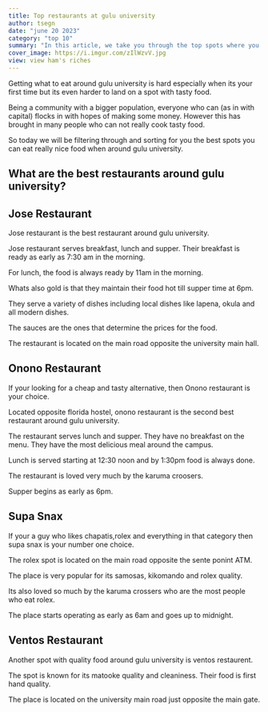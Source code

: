 ```yaml
---
title: Top restaurants at gulu university
author: tsegn
date: "june 20 2023"
category: "top 10"
summary: "In this article, we take you through the top spots where you can grab a bite around gulu university"
cover_image: https://i.imgur.com/zIlWzvV.jpg
view: view ham's riches
---
```


Getting what to eat around gulu university is hard especially when its your first time but its even harder to land on a spot with tasty food.

Being a community with a bigger population, everyone who can (as in with capital) flocks in with hopes of making some money. However this has brought in many people who can not really cook tasty food.

So today we will be filtering through and sorting for you the best spots you can eat really nice food when around gulu university.

<AdsComponent />

## What are the best restaurants around gulu university?

## Jose Restaurant

Jose restaurant is the best restaurant around gulu university.

Jose restaurant serves breakfast, lunch and supper. Their breakfast is ready as early as 7:30 am in the morning.

For lunch, the food is always ready by 11am in the morning.

Whats also gold is that they maintain their food hot till supper time at 6pm.

They serve a variety of dishes including local dishes like lapena, okula and all modern dishes.

The sauces are the ones that determine the prices for the food.

The restaurant is located on the main road opposite the university main hall.

<AdsComponent />

## Onono Restaurant

If your looking for a cheap and tasty alternative, then Onono restaurant is your choice.

Located opposite florida hostel, onono restaurant is the second best restaurant around gulu university.

The restaurant serves lunch and supper. They have no breakfast on the menu. They have the most delicious meal around the campus.

Lunch is served starting at 12:30 noon and by 1:30pm food is always done.

The restaurant is loved very much by the karuma croosers.

Supper begins as early as 6pm.

## Supa Snax

If your a guy who likes chapatis,rolex and everything in that category then supa snax is your number one choice.

The rolex spot is located on the main road opposite the sente ponint ATM.

The place is very popular for its samosas, kikomando and rolex quality.

Its also loved so much by the karuma crossers who are the most people who eat rolex.

The place starts operating as early as 6am and goes up to midnight.

## Ventos Restaurant

Another spot with quality food around gulu university is ventos restaurent.

The spot is known for its matooke quality and cleaniness. Their food is first hand quality.

The place is located on the university main road just opposite the main gate. 
